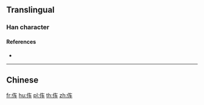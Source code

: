 {{character info/new}}
==Translingual==

===Han character===
{{Han char|rn=9|rad=人|as=04|sn=6|four=|canj=OKQ|ids=⿰亻车}}

====References====
* {{Han ref|kx=0096.121|hdz=10120.041|uh=4F21|ud=20257}}

----

==Chinese==
{{zh-see|俥}}

[[fr:伡]]
[[hu:伡]]
[[pl:伡]]
[[th:伡]]
[[zh:伡]]